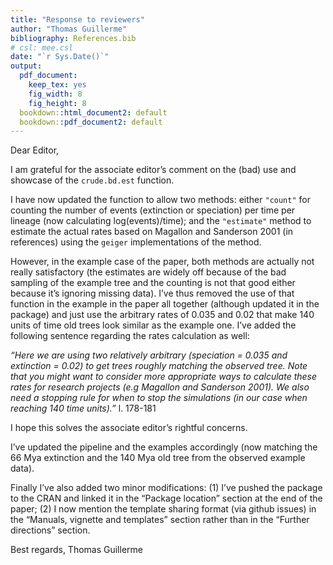 ```yaml
---
title: "Response to reviewers"
author: "Thomas Guillerme"
bibliography: References.bib
# csl: mee.csl
date: "`r Sys.Date()`"
output: 
  pdf_document: 
    keep_tex: yes
    fig_width: 8
    fig_height: 8
  bookdown::html_document2: default
  bookdown::pdf_document2: default
---
```


Dear Editor,

I am grateful for the associate editor's comment on the (bad) use and showcase of the `crude.bd.est` function.

I have now updated the function to allow two methods: either `"count"` for counting the number of events (extinction or speciation) per time per lineage (now calculating log(events)/time); and the `"estimate"` method to estimate the actual rates based on Magallon and Sanderson 2001 (in references) using the `geiger` implementations of the method.

However, in the example case of the paper, both methods are actually not really satisfactory (the estimates are widely off because of the bad sampling of the example tree and the counting is not that good either because it's ignoring missing data). I've thus removed the use of that function in the example in the paper all together (although updated it in the package) and just use the arbitrary rates of 0.035 and 0.02 that make 140 units of time old trees look similar as the example one. I've added the following sentence regarding the rates calculation as well:

*"Here we are using two relatively arbitrary (speciation = 0.035 and extinction = 0.02) to get trees roughly matching the observed tree. Note that you might want to consider more appropriate ways to calculate these rates for research projects (e.g Magallon and Sanderson 2001). We also need a stopping rule for when to stop the simulations (in our case when reaching 140 time units)."* l. 178-181

I hope this solves the associate editor's rightful concerns. 

I've updated the pipeline and the examples accordingly (now matching the 66 Mya extinction and the 140 Mya old tree from the observed example data).

Finally I've also added two minor modifications: (1) I've pushed the package to the CRAN and linked it in the "Package location" section at the end of the paper; (2) I now mention the template sharing format (via github issues) in the "Manuals, vignette and templates" section rather than in the "Further directions" section.

Best regards,
Thomas Guillerme
